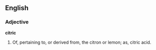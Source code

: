 ==English==

===Adjective===

'''citric'''

#Of, pertaining to, or derived from, the citron or lemon; as, citric acid.